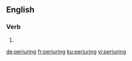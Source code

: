 ==English==

===Verb===
{{head|en|present participle}}

# {{present participle of|perjure|lang=en}}

[[de:perjuring]]
[[fr:perjuring]]
[[ku:perjuring]]
[[vi:perjuring]]